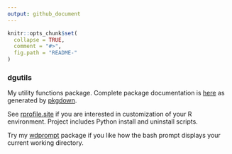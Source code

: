 ```yaml
---
output: github_document
---
```


```r
knitr::opts_chunk$set(
  collapse = TRUE,
  comment = "#>",
  fig.path = "README-"
)
```
### dgutils
My utility functions package. Complete package documentation is [here](http://blog.frame38.com/dgutils/reference/dgutils-package.html) as generated by [pkgdown](https://hadley.github.io/pkgdown/).

See [rprofile.site](https://github.com/dgabbe/rprofile.site) if you are interested in 
customization of your R environment.  Project includes Python install and uninstall 
scripts.

Try my [wdprompt](https://github.com/dgabbe/wdprompt) package
if you like how the bash prompt displays your current working directory.
